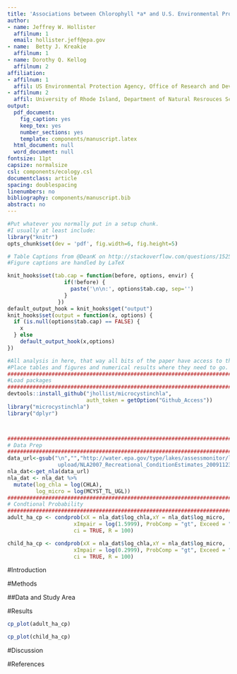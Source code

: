 ```yaml
---
title: 'Associations between Chlorophyll *a* and U.S. Environmental Protection Agency Microcystin Health Advisory Concentrations'
author:  
- name: Jeffrey W. Hollister
  affilnum: 1
  email: hollister.jeff@epa.gov
- name:  Betty J. Kreakie
  affilnum: 1
- name: Dorothy Q. Kellog
  affilnum: 2
affiliation:
- affilnum: 1
  affil: US Environmental Protection Agency, Office of Research and Development, National Health and Environmental Effects Research Laboratory, Atlantic Ecology Division, 27 Tarzwell Drive  Narragansett, RI, 02882, USA
- affilnum: 2
  affil: University of Rhode Island, Department of Natural Resrouces Science, Kingston, RI, 02882, USA
output:
  pdf_document:
    fig_caption: yes
    keep_tex: yes
    number_sections: yes
    template: components/manuscript.latex
  html_document: null
  word_document: null
fontsize: 11pt
capsize: normalsize
csl: components/ecology.csl
documentclass: article
spacing: doublespacing
linenumbers: no
bibliography: components/manuscript.bib
abstract: no
---
```

<!--
%\VignetteEngine{knitr::rmarkdown}
%\VignetteIndexEntry{Microsystin Chlorophyll Manusript}
-->

```r
#Put whatever you normally put in a setup chunk.
#I usually at least include:
library("knitr")
opts_chunk$set(dev = 'pdf', fig.width=6, fig.height=5)

# Table Captions from @DeanK on http://stackoverflow.com/questions/15258233/using-table-caption-on-r-markdown-file-using-knitr-to-use-in-pandoc-to-convert-t
#Figure captions are handled by LaTeX

knit_hooks$set(tab.cap = function(before, options, envir) {
                  if(!before) { 
                    paste('\n\n:', options$tab.cap, sep='') 
                  }
                })
default_output_hook = knit_hooks$get("output")
knit_hooks$set(output = function(x, options) {
  if (is.null(options$tab.cap) == FALSE) {
    x
  } else
    default_output_hook(x,options)
})
```

```r
#All analysis in here, that way all bits of the paper have access to the final objects
#Place tables and figures and numerical results where they need to go.
################################################################################
#Load packages
################################################################################
devtools::install_github("jhollist/microcystinchla",
                         auth_token = getOption("Github_Access"))
library("microcystinchla")
library("dplyr")



################################################################################
# Data Prep
################################################################################
data_url<-gsub("\n","","http://water.epa.gov/type/lakes/assessmonitor/lakessurvey/
                upload/NLA2007_Recreational_ConditionEstimates_20091123.csv")
nla_dat<-get_nla(data_url)
nla_dat <- nla_dat %>%
  mutate(log_chla = log(CHLA),
         log_micro = log(MCYST_TL_UGL))
################################################################################
# Condtional Probability
################################################################################
adult_ha_cp <- condprob(xX = nla_dat$log_chla,xY = nla_dat$log_micro, 
                     xImpair = log(1.5999), ProbComp = "gt", Exceed = "gte",
                     ci = TRUE, R = 100)

child_ha_cp <- condprob(xX = nla_dat$log_chla,xY = nla_dat$log_micro, 
                     xImpair = log(0.2999), ProbComp = "gt", Exceed = "gte",
                     ci = TRUE, R = 100)

```


\singlespace

\vspace{2mm}\hrule

<!-- Abstract is being wrapped in latex here so that all analysis can be run in the chunk above and the results reproducibly referenced in the abstract. -->


\vspace{3mm}\hrule
\doublespace

#Introduction

#Methods

##Data and Study Area

#Results

```r
cp_plot(adult_ha_cp)
```

```r
cp_plot(child_ha_cp)
```
#Discussion


#References